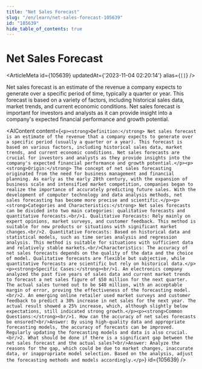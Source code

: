 ```yaml
---
title: "Net Sales Forecast"
slug: "/en/learn/net-sales-forecast-105639"
id: "105639"
hide_table_of_contents: true
---
```



# Net Sales Forecast

<ArticleMeta id={105639} updatedAt={'2023-11-04 02:20:14'} alias={`[]`} />
<div className='border-solid border-b border-t-0 my-4 border-[var(--ifm-color-gray-300)]' />

Net sales forecast is an estimate of the revenue a company expects to generate over a specific period of time, typically a quarter or year. This forecast is based on a variety of factors, including historical sales data, market trends, and current economic conditions. Net sales forecast is important for investors and analysts as it can provide insight into a company's expected financial performance and growth potential.

<AIContent content={`<p><strong>Definition:</strong> Net sales forecast is an estimate of the revenue that a company expects to generate over a specific period (usually a quarter or a year). This forecast is based on various factors, including historical sales data, market trends, and current economic conditions. Net sales forecasts are crucial for investors and analysts as they provide insights into the company's expected financial performance and growth potential.</p><p><strong>Origin:</strong> The concept of net sales forecasting originated from the need for business management and financial planning. As early as the early 20th century, with the expansion of business scale and intensified market competition, companies began to realize the importance of accurately predicting future sales. With the development of computer technology and data analysis methods, net sales forecasting has become more precise and scientific.</p><p><strong>Categories and Characteristics:</strong> Net sales forecasts can be divided into two main categories: qualitative forecasts and quantitative forecasts.<br/>1. Qualitative Forecasts: Rely mainly on expert opinions, market surveys, and customer feedback. This method is suitable for new products or situations with significant market changes.<br/>2. Quantitative Forecasts: Based on historical data and statistical models, such as time series analysis and regression analysis. This method is suitable for situations with sufficient data and relatively stable markets.<br/>Characteristics: The accuracy of net sales forecasts depends on the quality of the data and the choice of model. Qualitative forecasts are flexible but subjective, while quantitative forecasts are scientific but rely on historical data.</p><p><strong>Specific Cases:</strong><br/>1. An electronics company analyzed the past five years of sales data and current market trends to forecast a net sales figure of $50 million for the next quarter. The actual sales turned out to be $48 million, with an acceptable margin of error, proving the effectiveness of the forecasting model.<br/>2. An emerging online retailer used market surveys and customer feedback to predict a 30% increase in net sales for the next year. The actual result showed a 25% increase, which, although slightly below expectations, still indicated strong growth.</p><p><strong>Common Questions:</strong><br/>1. How can the accuracy of net sales forecasts be ensured?<br/>Answer: By using high-quality data and appropriate forecasting models, the accuracy of forecasts can be improved. Regularly updating the forecasting models and data is also crucial.<br/>2. What should be done if there is a significant gap between the net sales forecast and the actual sales?<br/>Answer: Analyze the reasons for the gap, which could be due to market changes, inaccurate data, or inappropriate model selection. Based on the analysis, adjust the forecasting methods and models accordingly.</p>`} id={105639} />
